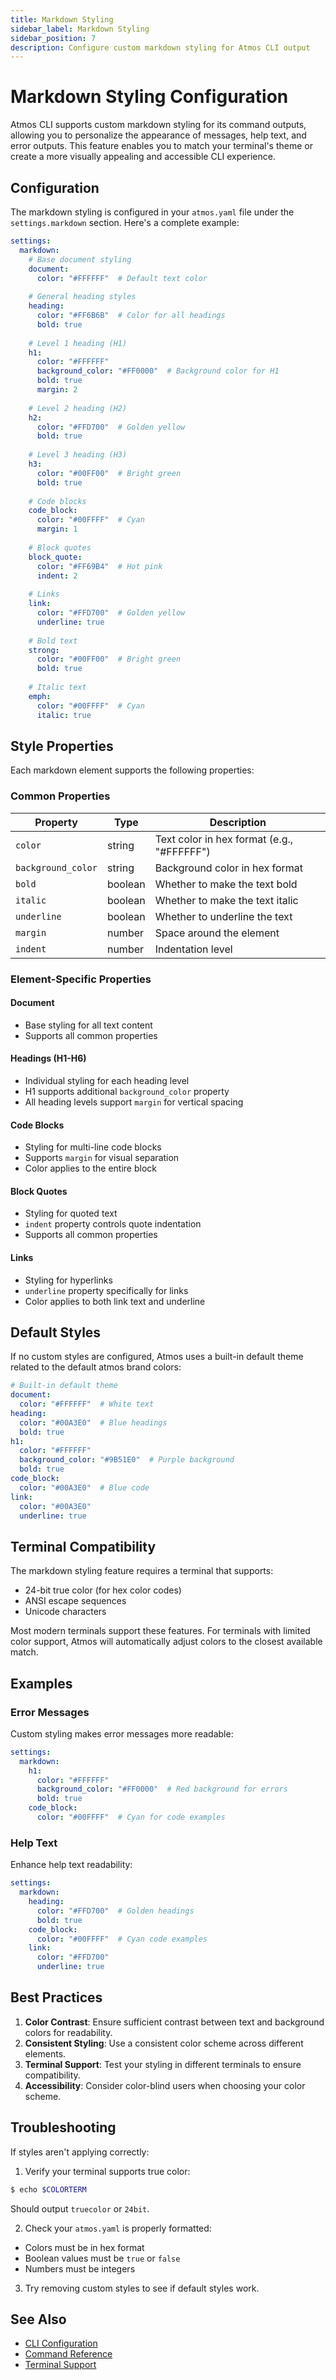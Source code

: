 ```yaml
---
title: Markdown Styling
sidebar_label: Markdown Styling
sidebar_position: 7
description: Configure custom markdown styling for Atmos CLI output
---
```


# Markdown Styling Configuration

Atmos CLI supports custom markdown styling for its command outputs, allowing you to personalize the appearance of messages, help text, and error outputs. This feature enables you to match your terminal's theme or create a more visually appealing and accessible CLI experience.

## Configuration

The markdown styling is configured in your `atmos.yaml` file under the `settings.markdown` section. Here's a complete example:

```yaml
settings:
  markdown:
    # Base document styling
    document:
      color: "#FFFFFF"  # Default text color
      
    # General heading styles
    heading:
      color: "#FF6B6B"  # Color for all headings
      bold: true
      
    # Level 1 heading (H1)
    h1:
      color: "#FFFFFF"
      background_color: "#FF0000"  # Background color for H1
      bold: true
      margin: 2
      
    # Level 2 heading (H2)
    h2:
      color: "#FFD700"  # Golden yellow
      bold: true
      
    # Level 3 heading (H3)
    h3:
      color: "#00FF00"  # Bright green
      bold: true
      
    # Code blocks
    code_block:
      color: "#00FFFF"  # Cyan
      margin: 1
      
    # Block quotes
    block_quote:
      color: "#FF69B4"  # Hot pink
      indent: 2
      
    # Links
    link:
      color: "#FFD700"  # Golden yellow
      underline: true
      
    # Bold text
    strong:
      color: "#00FF00"  # Bright green
      bold: true
      
    # Italic text
    emph:
      color: "#00FFFF"  # Cyan
      italic: true
```

## Style Properties

Each markdown element supports the following properties:

### Common Properties

| Property | Type | Description |
|----------|------|-------------|
| `color` | string | Text color in hex format (e.g., "#FFFFFF") |
| `background_color` | string | Background color in hex format |
| `bold` | boolean | Whether to make the text bold |
| `italic` | boolean | Whether to make the text italic |
| `underline` | boolean | Whether to underline the text |
| `margin` | number | Space around the element |
| `indent` | number | Indentation level |

### Element-Specific Properties

#### Document
- Base styling for all text content
- Supports all common properties

#### Headings (H1-H6)
- Individual styling for each heading level
- H1 supports additional `background_color` property
- All heading levels support `margin` for vertical spacing

#### Code Blocks
- Styling for multi-line code blocks
- Supports `margin` for visual separation
- Color applies to the entire block

#### Block Quotes
- Styling for quoted text
- `indent` property controls quote indentation
- Supports all common properties

#### Links
- Styling for hyperlinks
- `underline` property specifically for links
- Color applies to both link text and underline

## Default Styles

If no custom styles are configured, Atmos uses a built-in default theme related to the default atmos brand colors:

```yaml
# Built-in default theme
document:
  color: "#FFFFFF"  # White text
heading:
  color: "#00A3E0"  # Blue headings
  bold: true
h1:
  color: "#FFFFFF"
  background_color: "#9B51E0"  # Purple background
  bold: true
code_block:
  color: "#00A3E0"  # Blue code
link:
  color: "#00A3E0"
  underline: true
```

## Terminal Compatibility

The markdown styling feature requires a terminal that supports:
- 24-bit true color (for hex color codes)
- ANSI escape sequences
- Unicode characters

Most modern terminals support these features. For terminals with limited color support, Atmos will automatically adjust colors to the closest available match.

## Examples

### Error Messages
Custom styling makes error messages more readable:

```yaml
settings:
  markdown:
    h1:
      color: "#FFFFFF"
      background_color: "#FF0000"  # Red background for errors
      bold: true
    code_block:
      color: "#00FFFF"  # Cyan for code examples
```

### Help Text
Enhance help text readability:

```yaml
settings:
  markdown:
    heading:
      color: "#FFD700"  # Golden headings
      bold: true
    code_block:
      color: "#00FFFF"  # Cyan code examples
    link:
      color: "#FFD700"
      underline: true
```

## Best Practices

1. **Color Contrast**: Ensure sufficient contrast between text and background colors for readability.
2. **Consistent Styling**: Use a consistent color scheme across different elements.
3. **Terminal Support**: Test your styling in different terminals to ensure compatibility.
4. **Accessibility**: Consider color-blind users when choosing your color scheme.

## Troubleshooting

If styles aren't applying correctly:

1. Verify your terminal supports true color:
```bash
$ echo $COLORTERM
```
Should output `truecolor` or `24bit`.

2. Check your `atmos.yaml` is properly formatted:
- Colors must be in hex format
- Boolean values must be `true` or `false`
- Numbers must be integers

3. Try removing custom styles to see if default styles work.

## See Also

- [CLI Configuration](/cli/configuration)
- [Command Reference](/cli/commands)
- [Terminal Support](/cli/terminal-support) 